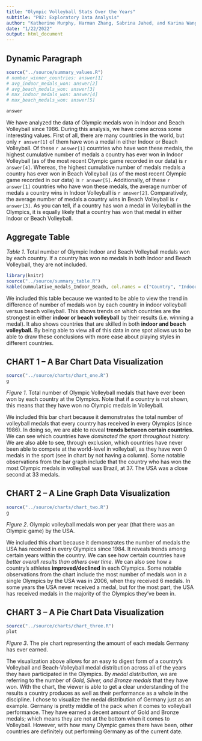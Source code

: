 ```yaml
---
title: "Olympic Volleyball Stats Over the Years"
subtitle: "P02: Exploratory Data Analysis"
author: "Katherine Murphy, Harman Zhang, Sabrina Jahed, and Karina Wang"
date: "1/22/2022"
output: html_document
---
```


## Dynamic Paragraph
```r
source("../source/summary_values.R")
# number_winner_countries: answer[1]
# avg_indoor_medals_won: answer[2]
# avg_beach_medals_won: answer[3]
# max_indoor_medals_won: answer[4]
# max_beach_medals_won: answer[5]

answer
```

We have analyzed the data of Olympic medals won in Indoor and Beach Volleyball since 1986. During this analysis, we have come across some interesting values. First of all, there are many countries in the world, but only `r answer[1]` of them have won a medal in either Indoor or Beach Volleyball. Of these `r answer[1]` countries who have won these medals, the highest cumulative number of medals a country has ever won in Indoor Volleyball (as of the most recent Olympic game recorded in our data) is `r answer[4]`. Whereas, the highest cumulative number of medals medals a country has ever won in Beach Volleyball (as of the most recent Olympic game recorded in our data) is `r answer[5]`. Additionally, of these `r answer[1]` countries who have won these medals, the average number of medals a country wins in Indoor Volleyball is `r answer[2]`. Comparatively, the average number of medals a country wins in Beach Volleyball is `r answer[3]`. As you can tell, if a country has won a medal in Volleyball in the Olympics, it is equally likely that a country has won that medal in either Indoor or Beach Volleyball.

## Aggregate Table
_Table 1_. Total number of Olympic Indoor and Beach Volleyball medals won by each country. If a country has won no medals in both Indoor and Beach Volleyball, they are not included.
```r
library(knitr)
source("../source/summary_table.R")
kable(cummulative_medals_Indoor_Beach, col.names = c("Country", "Indoor Volleyball Medals Won", "Beach Volleyball Medals Won"), caption = "Olympic Indoor and Beach Volleyball Medals Won by Country", align = 'lcc')
```
We included this table because we wanted to be able to view the trend in difference of number of medals won by each country in indoor volleyball versus beach volleyball. This shows trends on which countries are the strongest in either **indoor or beach volleyball** by their results (i.e. winning a medal). It also shows countries that are skilled in both **indoor and beach volleyball.** By being able to view all of this data in one spot allows us to be able to draw these conclusions with more ease about playing styles in different countries.

## CHART 1 -- A Bar Chart Data Visualization

```r
source("../source/charts/chart_one.R")
g
```
_Figure 1_. Total number of Olympic Volleyball medals that have ever been won by each country at the Olympics. Note that if a country is not shown, this means that they have won no Olympic medals in Volleyball.

We included this bar chart because it demonstrates the total number of volleyball medals that every country has received in every Olympics (since 1986). In doing so, we are able to reveal **trends between certain countries.** We can see which countries have _dominated the sport throughout history._ We are also able to see, through exclusion, which countries have never been able to compete at the world-level in volleyball, as they have won 0 medals in the sport (see in chart by not having a column). Some notable observations from the bar graph include that the country who has won the most Olympic medals in volleyball was Brazil, at 37. The USA was a close second at 33 medals.

## CHART 2 -- A Line Graph Data Visualization

```r
source("../source/charts/chart_two.R")
g
```  

_Figure 2_. Olympic volleyball medals won per year (that there was an Olympic game) by the USA.

We included this chart because it demonstrates the number of medals the USA has received in every Olympics since 1984. It reveals trends among certain years within the country. We can see how certain countries have _better overall results than others over time._ We can also see how a country’s athletes **improved/declined** in each Olympics. Some notable observations from the chart include the most number of medals won in a single Olympics by the USA was in 2006, when they received 6 medals. In some years the USA never received a medal, but for the most part, the USA has received medals in the majority of the Olympics they've been in. 

## CHART 3 -- A Pie Chart Data Visualization
```r
source("../source/charts/chart_three.R")
plot
``` 

_Figure 3_. The pie chart representing the amount of each medals Germany has ever earned.
                                    
The visualization above allows for an easy to digest form of a country’s Volleyball and Beach-Volleyball medal distribution across all of the years they have participated in the Olympics. By _medal distribution_, we are referring to the number of *Gold, Silver, and Bronze medals* that they have won. With the chart, the viewer is able to get a clear understanding of the results a country produces as well as their performance as a whole in the discipline. I chose to visualize the medal distribution of Germany just as an example. Germany is pretty middle of the pack when it comes to volleyball performance. They have earned a decent amount of Gold and Bronze medals; which means they are not at the bottom when it comes to Volleyball. However, with how many Olympic games there have been, other countries are definitely out performing Germany as of the current date. 
